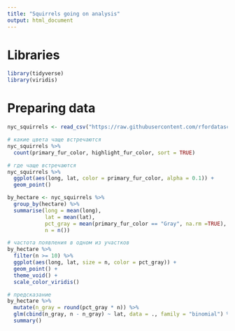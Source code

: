 ```yaml
---
title: "Squirrels going on analysis"
output: html_document
---
```


# Libraries

```r
library(tidyverse)
library(viridis)
```


# Preparing data

```r
nyc_squirrels <- read_csv("https://raw.githubusercontent.com/rfordatascience/tidytuesday/master/data/2019/2019-10-29/nyc_squirrels.csv")

# какие цвета чаще встречаются
nyc_squirrels %>% 
  count(primary_fur_color, highlight_fur_color, sort = TRUE)
```

```r
# где чаще встречаются
nyc_squirrels %>% 
  ggplot(aes(long, lat, color = primary_fur_color, alpha = 0.1)) + 
  geom_point()
```

```r
by_hectare <- nyc_squirrels %>% 
  group_by(hectare) %>% 
  summarise(long = mean(long),
            lat = mean(lat),
            pct_gray = mean(primary_fur_color == "Gray", na.rm =TRUE),
            n = n())

# частота появления в одном из участков
by_hectare %>% 
  filter(n >= 10) %>% 
  ggplot(aes(long, lat, size = n, color = pct_gray)) + 
  geom_point() +
  theme_void() + 
  scale_color_viridis()
```


```r
# предсказание
by_hectare %>% 
  mutate(n_gray = round(pct_gray * n)) %>% 
  glm(cbind(n_gray, n - n_gray) ~ lat, data = ., family = "binomial") %>% 
  summary()
```

